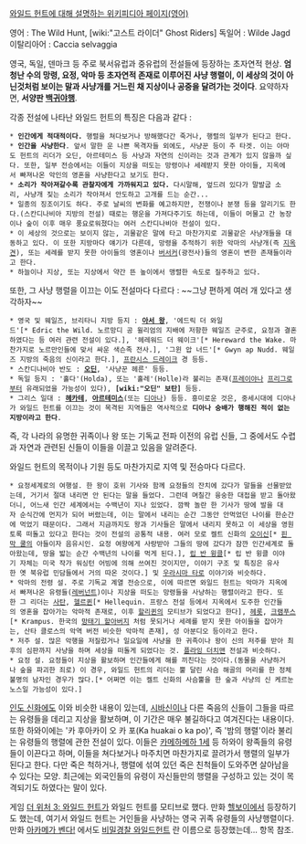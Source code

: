 [http://en.wikipedia.org/wiki/The_wild_hunt 와일드 헌트에 대해 설명하는 위키피디아 페이지(영어)]

영어 : The Wild Hunt, [wiki:"고스트 라이더" Ghost Riders]
독일어 : Wilde Jagd 
이탈리아어 : Caccia selvaggia

영국, 독일, 덴마크 등 주로 북서유럽과 중유럽의 전설들에 등장하는 초자연적 현상. '''엄청난 수의 망령, 요정, 악마 등 초자연적 존재로 이루어진 사냥 행렬이, 이 세상의 것이 아닌것처럼 보이는 말과 사냥개를 거느린 채 지상이나 공중을 달려가는 것이다'''. 요약하자면, '''서양판 [[백귀야행]]'''. 

각종 전설에 나타난 와일드 헌트의 특징은 다음과 같다 : 
 * '''인간에게 적대적이다.''' 행렬을 쳐다보거나 방해했다간 죽거나, 행렬의 일부가 된다고 한다.
 * '''인간을 사냥한다'''. 앞서 말한 운 나쁜 목격자들 외에도, 사냥꾼 등이 주 타겟. 이는 아마도 헌트의 리더가 오딘, 아르테미스 등 사냥과 자연의 신이라는 것과 관계가 있지 않을까 싶다. 또한, 일부 전승에서는 이들이 지상을 떠도는 망령이나 세례받지 못한 아이들, 지옥에서 빠져나온 악인의 영혼을 사냥한다고 보기도 한다.
 * '''소리가 작아져갈수록 관찰자에게 가까워지고 있다.''' 다시말해, 엎드려 있다가 말발굽 소리, 사냥개 짖는 소리가 작아져서 안도하고 고개를 드는 순간... 
 * 일종의 징조이기도 하다. 주로 날씨의 변화를 예고하지만, 전쟁이나 분쟁 등을 알리기도 한다.(스칸디나비아 지방의 전설) 때로는 행운을 가져다주기도 하는데, 이들이 머물고 간 농장이나 숲이 이후 매우 풍요로워졌다는 여러 스칸디나비아 전설이 있다.
 * 이 세상의 것으로는 보이지 않는, 괴물같은 말에 타고 마찬가지로 괴물같은 사냥개들을 대동하고 있다. 이 또한 지방마다 얘기가 다른데, 망령을 추적하기 위한 악마의 사냥개(즉 [[지옥견]]), 또는 세례를 받지 못한 아이들의 영혼이나 [[버서커]](광전사)들의 영혼이 변한 존재들이라고 한다.
 * 하늘이나 지상, 또는 지상에서 약간 뜬 높이에서 맹렬한 속도로 질주하고 있다.
 

또한, 그 사냥 행렬을 이끄는 이도 전설마다 다르다 : ~~그냥 편하게 여러 개 있다고 생각하자~~
 * 영국 및 웨일즈, 브리타니 지방 등지 : '''[[아서 왕]]''', '에드릭 더 와일드'[* Edric the Wild. 노르망디 공 윌리엄의 지배에 저항한 웨일즈 군주로, 요정과 결혼하였다는 등 여러 관련 전설이 있다.], '헤레워드 더 웨이크'[* Hereward the Wake. 마찬가지로 노르만인들에 맞서 싸운 색슨족 전사.], '그윈 압 너드'[* Gwyn ap Nudd. 웨일즈 지방의 죽음의 신이라고 한다.], [[프란시스 드레이크]] 경 등등.
 * 스칸디나비아 반도 : '''[[오딘]]''', '사냥꾼 헤른' 등등. 
 * 독일 등지 : '홀다'(Holda), 또는 '홀레'(Holle)라 불리는 존재([[프레이야]]나 [[프리그]]로부터 유래되었을 가능성이 있다), '''[wiki:"오딘" 보탄]''' 등등. 
 * 그리스 일대 : '''[[헤카테]]''', '''[[아르테미스]]'''(또는 [[디아나]]) 등등. 흥미로운 것은, 중세시대에 디아나가 와일드 헌트를 이끄는 것이 목격된 지역들은 역사적으로 '''디아나 숭배가 행해진 적이 없는 지방이라고 한다'''.

즉, 각 나라의 유명한 귀족이나 왕 또는 기독교 전파 이전의 유럽 신들, 그 중에서도 수렵과 자연과 관련된 신들이 이들을 이끌고 있음을 알려준다.

와일드 헌트의 목적이나 기원 등도 마찬가지로 지역 및 전승마다 다르다. 
 * 요정세계로의 여행설. 한 왕이 호위 기사와 함께 요정들의 잔치에 갔다가 말들을 선물받았는데, 거기서 절대 내리면 안 된다는 말을 들었다. 그런데 며칠간 융숭한 대접을 받고 돌아왔더니, 어느새 인간 세계에서는 수백년이 지나 있었다. 깜짝 놀란 한 기사가 땅에 발을 대자 순식간에 먼지가 되어 버렸는데, 이는 말에서 내리는 순간 그동안 안먹었던 나이를 한순간에 먹었기 때문이다. 그래서 지금까지도 왕과 기사들은 말에서 내리지 못하고 이 세상을 영원토록 떠돌고 있다고 한다는 것이 전설의 공통적 내용. 여러 모로 켈트 신화의 [[오이신]][* [[핀 막 쿨]]의 아들이자 음유시인. 요정 여왕에게 사랑받아 그들의 땅에 갔다가 잠깐 인간세계로 돌아왔는데, 땅을 밟는 순간 수백년의 나이를 먹게 된다.], [[립 반 윙클]][* 립 반 윙클 이야기 자체는 미국 작가 워싱턴 어빙에 의해 쓰여진 것이지만, 이야기 구조 및 특징은 유사한 옛 북유럽 민담들에서 거의 따온 것이다.] 및 [[우라시마 타로]] 이야기와 비슷하다.
 * 악마의 전령 설. 주로 기독교 계열 전승으로, 이에 따르면 와일드 헌트는 악마가 지옥에서 빠져나온 유령들([[레버넌트]])이나 지상을 떠도는 망령들을 사냥하는 행렬이라고 한다. 또한 그 리더는 [[사탄]], [[헬르퀸]][* Hellequin. 프랑스 전설 등에서 지옥에서 도주한 인간들의 영혼을 잡아가는 악마적 존재로, 이후 [[할리퀸]]의 모티브가 되었다고 한다], [[헤롯]], [[크램푸스]][* Krampus. 한국의 [[망태기 할아버지]] 처럼 못되거나 세례를 받지 못한 아이들을 잡아가는, 산타 클로스의 악역 버전 비슷한 악마적 존재], 성 아분디오 등이라고 한다. 
 * 저주 설. 많은 악행을 저질렀거나 일요일에 사냥을 한 귀족이나 왕이 신의 저주를 받아 최후의 심판까지 사냥을 하며 세상을 떠돌게 되었다는 것. [[플라잉 더치맨]] 전설과 비슷하다. 
 * 요정 설. 요정들이 지상을 활보하며 인간들에게 해를 끼친다는 것이다.(동물을 사냥하거나 숲을 파괴한 죄로) 이 경우, 와일드 헌트의 리더는 뿔 달린 사슴 해골의 머리를 한 정체불명의 남자인 경우가 많다.[* 어쩌면 이는 켈트 신화의 사슴뿔을 한 숲과 사냥의 신 케르눈노스일 가능성이 있다.]

[[인도 신화]]에도 이와 비슷한 내용이 있는데, [[시바]]신이나 다른 죽음의 신들이 그들을 따르는 유령들을 데리고 지상을 활보하며, 이 기간은 매우 불길하다고 여겨진다는 내용이다. 또한 하와이에는 '카 후아카이 오 카 포(Ka huakai o ka po)', 즉 '밤의 행렬'이라 불리는 유령들의 행렬에 관한 전설이 있다. 이들은 [[카메하메하 1세]] 등 하와이 왕족들의 유령들이 이끈다고 하며, 이들을 쳐다보거나 마주치면 마찬가지로 끌려가서 행렬의 일부가 된다고 한다. 다만 죽은 척하거나, 행렬에 섞여 있던 죽은 친척들이 도와주면 살아남을 수 있다는 모양. 최근에는 외국인들의 유령이 자신들만의 행렬을 구성하고 있는 것이 목격되기도 하였다는 말이 있다.

게임 [[더 위처 3: 와일드 헌트]]가 와일드 헌트를 모티브로 했다. 
만화 [[헬보이]]에서 등장하기도 했는데, 여기서 와일드 헌트는 거인들을 사냥하는 영국 귀족 유령들의 사냥행렬이다. 
만화 [[아카메가 벤다!]] 에서도 [[비밀경찰 와일드헌트]] 란 이름으로 등장했는데… 항목 참조.
